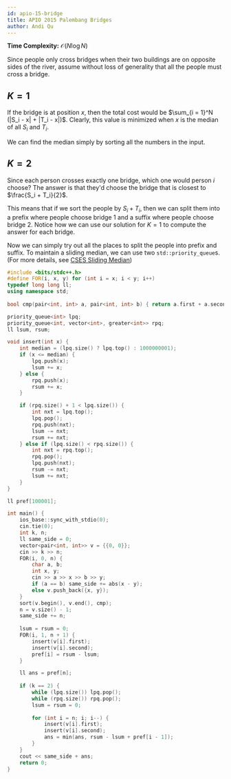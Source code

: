 ```yaml
---
id: apio-15-bridge
title: APIO 2015 Palembang Bridges
author: Andi Qu
---
```


**Time Complexity:** $\mathcal O(N \log N)$

Since people only cross bridges when their two buildings are on opposite sides of the river, assume without loss of generality that all the people must cross a bridge.

## $K = 1$

If the bridge is at position $x$, then the total cost would be $\sum_{i = 1}^N (|S_i - x| + |T_i - x|)$. Clearly, this value is minimized when $x$ is the median of all $S_i$ and $T_i$.

We can find the median simply by sorting all the numbers in the input.

## $K = 2$

Since each person crosses exactly one bridge, which one would person $i$ choose? The answer is that they'd choose the bridge that is closest to $\frac{S_i + T_i}{2}$.

This means that if we sort the people by $S_i + T_i$, then we can split them into a prefix where people choose bridge 1 and a suffix where people choose bridge 2. Notice how we can use our solution for $K = 1$ to compute the answer for each bridge.

Now we can simply try out all the places to split the people into prefix and suffix. To maintain a sliding median, we can use two `std::priority_queue`s. (For more details, see [CSES Sliding Median](https://cses.fi/problemset/task/1076))

```cpp
#include <bits/stdc++.h>
#define FOR(i, x, y) for (int i = x; i < y; i++)
typedef long long ll;
using namespace std;
 
bool cmp(pair<int, int> a, pair<int, int> b) { return a.first + a.second < b.first + b.second; }

priority_queue<int> lpq;
priority_queue<int, vector<int>, greater<int>> rpq;
ll lsum, rsum;

void insert(int x) {
    int median = (lpq.size() ? lpq.top() : 1000000001);
    if (x <= median) {
        lpq.push(x);
        lsum += x;
    } else {
        rpq.push(x);
        rsum += x;
    }

    if (rpq.size() + 1 < lpq.size()) {
        int nxt = lpq.top();
        lpq.pop();
        rpq.push(nxt);
        lsum -= nxt;
        rsum += nxt;
    } else if (lpq.size() < rpq.size()) {
        int nxt = rpq.top();
        rpq.pop();
        lpq.push(nxt);
        rsum -= nxt;
        lsum += nxt;
    }
}

ll pref[100001];

int main() {
    ios_base::sync_with_stdio(0);
    cin.tie(0);
    int k, n;
    ll same_side = 0;
    vector<pair<int, int>> v = {{0, 0}};
    cin >> k >> n;
    FOR(i, 0, n) {
        char a, b;
        int x, y;
        cin >> a >> x >> b >> y;
        if (a == b) same_side += abs(x - y);
        else v.push_back({x, y});
    }
    sort(v.begin(), v.end(), cmp);
    n = v.size() - 1;
    same_side += n;
    
    lsum = rsum = 0;
    FOR(i, 1, n + 1) {
        insert(v[i].first);
        insert(v[i].second);
        pref[i] = rsum - lsum;
    }

    ll ans = pref[n];
    
    if (k == 2) {
        while (lpq.size()) lpq.pop();
        while (rpq.size()) rpq.pop();
        lsum = rsum = 0;
        
        for (int i = n; i; i--) {
            insert(v[i].first);
            insert(v[i].second);
            ans = min(ans, rsum - lsum + pref[i - 1]);
        }
    }
    cout << same_side + ans;
    return 0;
}
```